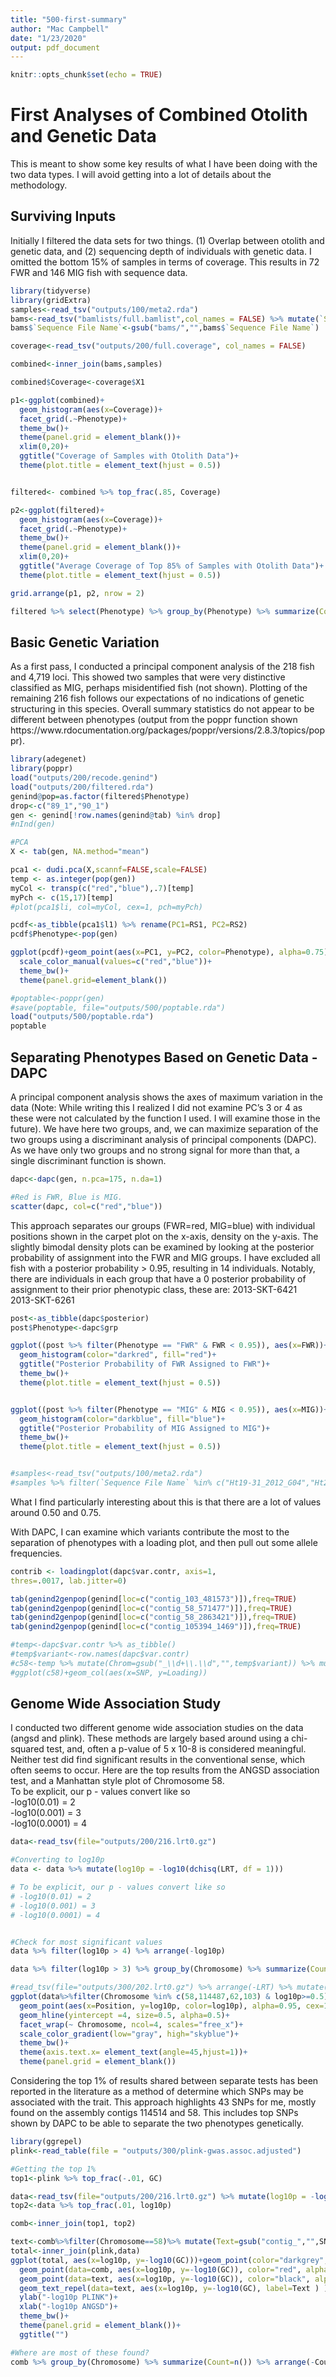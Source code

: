 ```yaml
---
title: "500-first-summary"
author: "Mac Campbell"
date: "1/23/2020"
output: pdf_document
---
```


```r
knitr::opts_chunk$set(echo = TRUE)
```

# First Analyses of Combined Otolith and Genetic Data
This is meant to show some key results of what I have been doing with the two data types. I will avoid getting into a lot of details about the methodology.

## Surviving Inputs
Initially I filtered the data sets for two things. (1) Overlap between otolith and genetic data, and (2) sequencing depth of individuals with genetic data. I omitted the bottom 15% of samples in terms of coverage. This results in 72 FWR and 146 MIG fish with sequence data.

```r
library(tidyverse)
library(gridExtra)
samples<-read_tsv("outputs/100/meta2.rda")
bams<-read_tsv("bamlists/full.bamlist",col_names = FALSE) %>% mutate(`Sequence File Name`=gsub(".sort-n.fixmate-m.sort.markdup-r.bam","",X1)) %>% mutate(Bams=X1)
bams$`Sequence File Name`<-gsub("bams/","",bams$`Sequence File Name`)

coverage<-read_tsv("outputs/200/full.coverage", col_names = FALSE)

combined<-inner_join(bams,samples)

combined$Coverage<-coverage$X1

p1<-ggplot(combined)+
  geom_histogram(aes(x=Coverage))+
  facet_grid(.~Phenotype)+
  theme_bw()+
  theme(panel.grid = element_blank())+
  xlim(0,20)+
  ggtitle("Coverage of Samples with Otolith Data")+
  theme(plot.title = element_text(hjust = 0.5))


filtered<- combined %>% top_frac(.85, Coverage)

p2<-ggplot(filtered)+
  geom_histogram(aes(x=Coverage))+
  facet_grid(.~Phenotype)+
  theme_bw()+
  theme(panel.grid = element_blank())+
  xlim(0,20)+
  ggtitle("Average Coverage of Top 85% of Samples with Otolith Data")+
  theme(plot.title = element_text(hjust = 0.5))

grid.arrange(p1, p2, nrow = 2)

filtered %>% select(Phenotype) %>% group_by(Phenotype) %>% summarize(Count=n())
```

## Basic Genetic Variation
As a first pass, I conducted a principal component analysis of the 218 fish and 4,719 loci. This showed two samples that were very distinctive classified as MIG, perhaps misidentified fish (not shown). Plotting of the remaining 216 fish follows our expectations of no indications of genetic structuring in this species. Overall summary statistics do not appear to be different between phenotypes (output from the poppr function shown https://www.rdocumentation.org/packages/poppr/versions/2.8.3/topics/poppr).    

```r
library(adegenet)
library(poppr)
load("outputs/200/recode.genind")
load("outputs/200/filtered.rda")
genind@pop=as.factor(filtered$Phenotype)
drop<-c("89_1","90_1")
gen <- genind[!row.names(genind@tab) %in% drop]
#nInd(gen)

#PCA
X <- tab(gen, NA.method="mean")

pca1 <- dudi.pca(X,scannf=FALSE,scale=FALSE)
temp <- as.integer(pop(gen))
myCol <- transp(c("red","blue"),.7)[temp]
myPch <- c(15,17)[temp]
#plot(pca1$li, col=myCol, cex=1, pch=myPch)

pcdf<-as_tibble(pca1$l1) %>% rename(PC1=RS1, PC2=RS2)
pcdf$Phenotype<-pop(gen)

ggplot(pcdf)+geom_point(aes(x=PC1, y=PC2, color=Phenotype), alpha=0.75)+
  scale_color_manual(values=c("red","blue"))+
  theme_bw()+
  theme(panel.grid=element_blank())

#poptable<-poppr(gen)
#save(poptable, file="outputs/500/poptable.rda")
load("outputs/500/poptable.rda")
poptable

```


## Separating Phenotypes Based on Genetic Data - DAPC
A principal component analysis shows the axes of maximum variation in the data (Note: While writing this I realized I did not examine PC's 3 or 4 as these were not calculated by the function I used. I will examine those in the future). We have here two groups, and, we can maximize separation of the two groups using a discriminant analysis of principal components (DAPC). As we have only two groups and no strong signal for more than that, a single discriminant function is shown.

```r

dapc<-dapc(gen, n.pca=175, n.da=1)

#Red is FWR, Blue is MIG.    
scatter(dapc, col=c("red","blue"))
```


This approach separates our groups (FWR=red, MIG=blue) with individual positions shown in the carpet plot on the x-axis, density on the y-axis. The slightly bimodal density plots can be examined by looking at the posterior probability of assignment into the FWR and MIG groups. I have excluded all fish with a posterior probability > 0.95, resulting in 14 individuals. Notably, there are individuals in each group that have a 0 posterior probability of assignment to their prior phenotypic class, these are:
2013-SKT-6421    				
2013-SKT-6261   

```r

post<-as_tibble(dapc$posterior)
post$Phenotype<-dapc$grp

ggplot((post %>% filter(Phenotype == "FWR" & FWR < 0.95)), aes(x=FWR))+
  geom_histogram(color="darkred", fill="red")+
  ggtitle("Posterior Probability of FWR Assigned to FWR")+
  theme_bw()+
  theme(plot.title = element_text(hjust = 0.5))


ggplot((post %>% filter(Phenotype == "MIG" & MIG < 0.95)), aes(x=MIG))+
  geom_histogram(color="darkblue", fill="blue")+
  ggtitle("Posterior Probability of MIG Assigned to MIG")+
  theme_bw()+
  theme(plot.title = element_text(hjust = 0.5))


#samples<-read_tsv("outputs/100/meta2.rda")
#samples %>% filter(`Sequence File Name` %in% c("Ht19-31_2012_G04","Ht20-30_2012_F04")) %>% select(`Sample_ID`)

```
What I find particularly interesting about this is that there are a lot of values around 0.50 and 0.75.    

With DAPC, I can examine which variants contribute the most to the separation of phenotypes with a loading plot, and then pull out some allele frequencies.     


```r
contrib <- loadingplot(dapc$var.contr, axis=1,
thres=.0017, lab.jitter=0)

tab(genind2genpop(genind[loc=c("contig_103_481573")]),freq=TRUE)
tab(genind2genpop(genind[loc=c("contig_58_571477")]),freq=TRUE)
tab(genind2genpop(genind[loc=c("contig_58_2863421")]),freq=TRUE)
tab(genind2genpop(genind[loc=c("contig_105394_1469")]),freq=TRUE)

#temp<-dapc$var.contr %>% as_tibble()
#temp$variant<-row.names(dapc$var.contr)
#c58<-temp %>% mutate(Chrom=gsub("_\\d+\\.\\d","",temp$variant)) %>% mutate(SNP=gsub("\\.\\d","",temp$variant)) %>% select(Chrom, SNP, LD1) %>% mutate(Loading=round(LD1, 8)) %>% select(-LD1) %>% unique() %>% filter(Chrom=="contig_58") 
#ggplot(c58)+geom_col(aes(x=SNP, y=Loading))
```

## Genome Wide Association Study
I conducted two different genome wide association studies on the data (angsd and plink). These methods are largely based around using a chi-squared test, and, often a p-value of 5 x 10-8 is considered meaningful. Neither test did find significant results in the conventional sense, which often seems to occur. Here are the top results from the ANGSD association test, and a Manhattan style plot of Chromosome 58.   
To be explicit, our p - values convert like so    
 -log10(0.01) = 2   
 -log10(0.001) = 3    
 -log10(0.0001) = 4   

```r
data<-read_tsv(file="outputs/200/216.lrt0.gz")

#Converting to log10p
data <- data %>% mutate(log10p = -log10(dchisq(LRT, df = 1))) 

# To be explicit, our p - values convert like so
# -log10(0.01) = 2
# -log10(0.001) = 3
# -log10(0.0001) = 4


#Check for most significant values
data %>% filter(log10p > 4) %>% arrange(-log10p)

data %>% filter(log10p > 3) %>% group_by(Chromosome) %>% summarize(Count=n()) %>% arrange(-Count)

#read_tsv(file="outputs/300/202.lrt0.gz") %>% arrange(-LRT) %>% mutate(log10p=-log10(dchisq(LRT, df = 1))) %>% filter(Chromosome==58)
ggplot(data%>%filter(Chromosome %in% c(58,114487,62,103) & log10p>=0.5))+
  geom_point(aes(x=Position, y=log10p, color=log10p), alpha=0.95, cex=1.5)+
  geom_hline(yintercept =4, size=0.5, alpha=0.5)+
  facet_wrap(~ Chromosome, ncol=4, scales="free_x")+
  scale_color_gradient(low="gray", high="skyblue")+
  theme_bw()+
  theme(axis.text.x= element_text(angle=45,hjust=1))+
  theme(panel.grid = element_blank())
```

Considering the top 1% of results shared between separate tests has been reported in the literature as a method of determine which SNPs may be associated with the trait. This approach highlights 43 SNPs for me, mostly found on the assembly contigs 114514 and 58. This includes top SNPs shown by DAPC to be able to separate the two phenotypes genetically.

```r
library(ggrepel)
plink<-read_table(file = "outputs/300/plink-gwas.assoc.adjusted")

#Getting the top 1%
top1<-plink %>% top_frac(-.01, GC)

data<-read_tsv(file="outputs/200/216.lrt0.gz") %>% mutate(log10p = -log10(dchisq(LRT, df = 1))) %>% mutate(SNP = paste0("contig_",Chromosome,"_",Position))
top2<-data %>% top_frac(.01, log10p)

comb<-inner_join(top1, top2)

text<-comb%>%filter(Chromosome==58)%>% mutate(Text=gsub("contig_","",SNP))
total<-inner_join(plink,data)
ggplot(total, aes(x=log10p, y=-log10(GC)))+geom_point(color="darkgrey",alpha=0.5)+
  geom_point(data=comb, aes(x=log10p, y=-log10(GC)), color="red", alpha=0.75, cex=1)+
  geom_point(data=text, aes(x=log10p, y=-log10(GC)), color="black", alpha=0.75, cex=1.5)+
  geom_text_repel(data=text, aes(x=log10p, y=-log10(GC), label=Text ) )+
  ylab("-log10p PLINK")+
  xlab("-log10p ANGSD")+
  theme_bw()+
  theme(panel.grid = element_blank())+
  ggtitle("")

#Where are most of these found?
comb %>% group_by(Chromosome) %>% summarize(Count=n()) %>% arrange(-Count)
```


